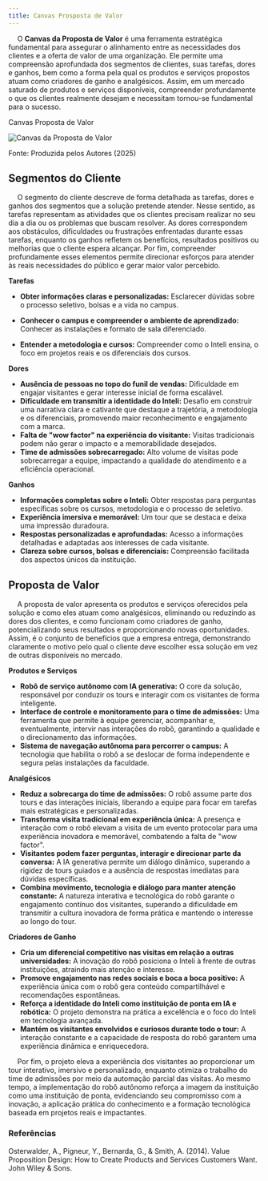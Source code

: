 ```yaml
---
title: Canvas Prosposta de Valor
---
```


&emsp; O **Canvas da Proposta de Valor** é uma ferramenta estratégica fundamental para assegurar o alinhamento entre as necessidades dos clientes e a oferta de valor de uma organização.
Ele permite uma compreensão aprofundada dos segmentos de clientes, suas tarefas, dores e ganhos, bem como a forma pela qual os produtos e serviços propostos atuam como criadores
de ganho e analgésicos. Assim, em um mercado saturado de produtos e serviços disponíveis, compreender profundamente o que os clientes realmente desejam e necessitam tornou-se fundamental
para o sucesso.

<p style={{ textAlign: "center" }}>Canvas Proposta de Valor</p>

![Canvas da Proposta de Valor](/sprint-1/CanvasPropostaDeValor.png)

<p style={{ textAlign: "center" }}>Fonte: Produzida pelos Autores (2025)</p>

## Segmentos do Cliente

&emsp; O segmento do cliente descreve de forma detalhada as tarefas, dores e ganhos dos segmentos que a solução pretende atender. Nesse sentido, as tarefas representam as atividades que
os clientes precisam realizar no seu dia a dia ou os problemas que buscam resolver. As dores correspondem aos obstáculos, dificuldades ou frustrações enfrentadas durante essas tarefas,
enquanto os ganhos refletem os benefícios, resultados positivos ou melhorias que o cliente espera alcançar. Por fim, compreender profundamente esses elementos permite direcionar esforços para
atender às reais necessidades do público e gerar maior valor percebido.

**Tarefas**

- **Obter informações claras e personalizadas:** Esclarecer dúvidas sobre o processo seletivo, bolsas e a vida no campus.

- **Conhecer o campus e compreender o ambiente de aprendizado:** Conhecer as instalações e formato de sala diferenciado.

- **Entender a metodologia e cursos:** Compreender como o Inteli ensina, o foco em projetos reais e os diferenciais dos cursos.

**Dores**

- **Ausência de pessoas no topo do funil de vendas:** Dificuldade em engajar visitantes e gerar interesse inicial de forma escalável.
- **Dificuldade em transmitir a identidade do Inteli:** Desafio em construir uma narrativa clara e cativante que destaque a trajetória, a metodologia e os diferenciais, promovendo maior reconhecimento e engajamento com a marca.
- **Falta de "wow factor" na experiência do visitante:** Visitas tradicionais podem não gerar o impacto e a memorabilidade desejados.
- **Time de admissões sobrecarregado:** Alto volume de visitas pode sobrecarregar a equipe, impactando a qualidade do atendimento e a eficiência operacional.

**Ganhos**

- **Informações completas sobre o Inteli:** Obter respostas para perguntas específicas sobre os cursos, metodologia e o processo de seletivo.
- **Experiência imersiva e memorável:** Um tour que se destaca e deixa uma impressão duradoura.
- **Respostas personalizadas e aprofundadas:** Acesso a informações detalhadas e adaptadas aos interesses de cada visitante.
- **Clareza sobre cursos, bolsas e diferenciais:** Compreensão facilitada dos aspectos únicos da instituição.

## Proposta de Valor

&emsp; A proposta de valor apresenta os produtos e serviços oferecidos pela solução e como eles atuam como analgésicos, eliminando ou reduzindo as dores dos clientes, e como funcionam como criadores de ganho, potencializando seus resultados e proporcionando novas oportunidades. Assim, é o conjunto de benefícios que a empresa entrega, demonstrando claramente o motivo pelo qual o cliente deve escolher essa solução em vez de outras disponíveis no mercado.

**Produtos e Serviços**

- **Robô de serviço autônomo com IA generativa:** O core da solução, responsável por conduzir os tours e interagir com os visitantes de forma inteligente.
- **Interface de controle e monitoramento para o time de admissões:** Uma ferramenta que permite à equipe gerenciar, acompanhar e, eventualmente, intervir nas interações do robô, garantindo a qualidade e o direcionamento das informações.
- **Sistema de navegação autônoma para percorrer o campus:** A tecnologia que habilita o robô a se deslocar de forma independente e segura pelas instalações da faculdade.

**Analgésicos**

- **Reduz a sobrecarga do time de admissões:** O robô assume parte dos tours e das interações iniciais, liberando a equipe para focar em tarefas mais estratégicas e personalizadas.
- **Transforma visita tradicional em experiência única:** A presença e interação com o robô elevam a visita de um evento protocolar para uma experiência inovadora e memorável, combatendo a falta de "wow factor".
- **Visitantes podem fazer perguntas, interagir e direcionar parte da conversa:** A IA generativa permite um diálogo dinâmico, superando a rigidez de tours guiados e a ausência de respostas imediatas para dúvidas específicas.
- **Combina movimento, tecnologia e diálogo para manter atenção constante:** A natureza interativa e tecnológica do robô garante o engajamento contínuo dos visitantes, superando a dificuldade em transmitir a cultura inovadora de forma prática e mantendo o interesse ao longo do tour.

**Criadores de Ganho**

- **Cria um diferencial competitivo nas visitas em relação a outras universidades:** A inovação do robô posiciona o Inteli à frente de outras instituições, atraindo mais atenção e interesse.
- **Promove engajamento nas redes sociais e boca a boca positivo:** A experiência única com o robô gera conteúdo compartilhável e recomendações espontâneas.
- **Reforça a identidade do Inteli como instituição de ponta em IA e robótica:** O projeto demonstra na prática a excelência e o foco do Inteli em tecnologia avançada.
- **Mantém os visitantes envolvidos e curiosos durante todo o tour:** A interação constante e a capacidade de resposta do robô garantem uma experiência dinâmica e enriquecedora.

&emsp; Por fim, o projeto eleva a experiência dos visitantes ao proporcionar um tour interativo, imersivo e personalizado, enquanto otimiza o trabalho do time de admissões por meio da automação parcial das visitas. Ao mesmo tempo, a implementação do robô autônomo reforça a imagem da instituição como uma instituição de ponta, evidenciando seu compromisso com a inovação, a aplicação prática do conhecimento e a formação tecnológica baseada em projetos reais e impactantes.

### Referências

Osterwalder, A., Pigneur, Y., Bernarda, G., & Smith, A. (2014). Value Proposition Design: How to Create Products and Services Customers Want. John Wiley & Sons.
